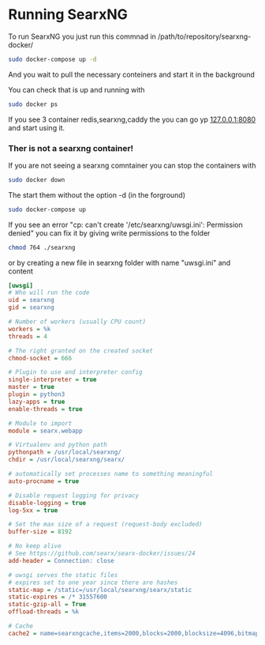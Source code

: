 # Running SearxNG

To run SearxNG you just run this commnad in /path/to/repository/searxng-docker/
```bash copy
sudo docker-compose up -d
```
And you wait to pull the necessary conteiners and start it in the background

You can check that is up and running with
```bash copy
sudo docker ps
```
If you see 3 container redis,searxng,caddy the you can go yp [127.0.0.1:8080](http://127.0.0.1:8080/) and start using it.

### Ther is not a searxng container!

If you are not seeing a searxng comntainer you can stop the containers with
```bash copy
sudo docker down
```

The start them without the option -d (in the forground)
```bash copy
sudo docker-compose up
```

If you see an error "cp: can't create '/etc/searxng/uwsgi.ini': Permission denied" you can fix it by giving write
permissions to the folder

```bash copy
chmod 764 ./searxng
```

or by
creating a new file in searxng folder with name "uwsgi.ini" and content
```ini copy
[uwsgi]
# Who will run the code
uid = searxng
gid = searxng

# Number of workers (usually CPU count)
workers = %k
threads = 4

# The right granted on the created socket
chmod-socket = 666

# Plugin to use and interpreter config
single-interpreter = true
master = true
plugin = python3
lazy-apps = true
enable-threads = true

# Module to import
module = searx.webapp

# Virtualenv and python path
pythonpath = /usr/local/searxng/
chdir = /usr/local/searxng/searx/

# automatically set processes name to something meaningful
auto-procname = true

# Disable request logging for privacy
disable-logging = true
log-5xx = true

# Set the max size of a request (request-body excluded)
buffer-size = 8192

# No keep alive
# See https://github.com/searx/searx-docker/issues/24
add-header = Connection: close

# uwsgi serves the static files
# expires set to one year since there are hashes
static-map = /static=/usr/local/searxng/searx/static
static-expires = /* 31557600
static-gzip-all = True
offload-threads = %k

# Cache
cache2 = name=searxngcache,items=2000,blocks=2000,blocksize=4096,bitmap=1
```